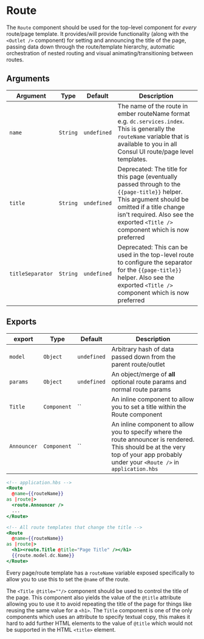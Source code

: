 # Route

The `Route` component should be used for the top-level component for *every*
route/page template. It provides/will provide functionality (along with the
`<Outlet />` component) for setting and announcing the title of the page,
passing data down through the route/template hierarchy, automatic
orchestration of nested routing and visual animating/transitioning between
routes.

## Arguments

| Argument | Type | Default | Description |
| --- | --- | --- | --- |
| `name` | `String` | `undefined` | The name of the route in ember routeName format e.g. `dc.services.index`. This is generally the `routeName` variable that is available to you in all Consul UI route/page level templates.|
| `title` | `String` | `undefined` | Deprecated: The title for this page (eventually passed through to the `{{page-title}}` helper. This argument should be omitted if a title change isn't required. Also see the exported `<Title />` component which is now preferred |
| `titleSeparator` | `String` | `undefined` | Deprecated: This can be used in the top-level route to configure the separator for the `{{page-title}}` helper. Also see the exported `<Title />` component which is now preferred |

## Exports

| export | Type | Default | Description |
| --- | --- | --- | --- |
| `model` | `Object` | `undefined` | Arbitrary hash of data passed down from the parent route/outlet |
| `params` | `Object` | `undefined` | An object/merge of **all** optional route params and normal route params |
| `Title` | `Component` | `` | An inline component to allow you to set a title within the Route component |
| `Announcer` | `Component` | `` | An inline component to allow you to specify where the route announcer is rendered. This should be at the very top of your app probably under your `<Route />` in `application.hbs` |

```hbs
<!-- application.hbs -->
<Route
  @name={{routeName}}
as |route|>
  <route.Announcer />
  ...
</Route>

<!-- All route templates that change the title -->
<Route
  @name={{routeName}}
as |route|>
  <h1><route.Title @title="Page Title" /></h1>
  {{route.model.dc.Name}}
</Route>
```

Every page/route template has a `routeName` variable exposed specifically to
allow you to use this to set the `@name` of the route.

The `<Title @title=""/>` component should be used to control the title of the page. This component also yields the value of the `@title` attribute allowing you to use it to avoid repeating the title of the page for things like reusing the same value for a `<h1>`. The `Title` component is one of the only components which uses an attribute to specify textual copy, this makes it hard to add further HTML elements to the value of `@title` which would not be supported in the HTML `<title>` element.

